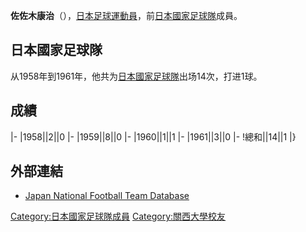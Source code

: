 {{Infobox football biography
|name=佐佐木康治
|image=
|fullname=佐佐木康治
|birth_date={{Birth date and age|1936|1|30}}
|cityofbirth=
|countryofbirth=[[日本|日本]]
|height=
|position=[[前鋒_(足球)|前鋒]]
|currentclub=
|years=
|clubs=
|caps(goals)=
|nationalyears=1958-1961
|nationalteam=[[日本國家足球隊|日本]]
|nationalcaps(goals)=14 (1)
}}
'''佐佐木康治'''（{{Bd|1936年|1月30日||}}），[[日本|日本]][[足球|足球]][[運動員|運動員]]，前[[日本國家足球隊|日本國家足球隊]]成員。

==日本國家足球隊==
从1958年到1961年，他共为[[日本國家足球隊|日本國家足球隊]]出场14次，打进1球。

==成績==
{{Football player national team statistics|JPN}}
|-
|1958||2||0
|-
|1959||8||0
|-
|1960||1||1
|-
|1961||3||0
|-
!總和||14||1
|}

==外部連結==
{{Reflist}}
*[https://web.archive.org/web/20160319071801/http://www.japannationalfootballteam.com/en/players/sasaki_koji.html Japan National Football Team Database]

{{Japan-sport-bio-stub}}
{{Soccer-player-stub}}
[[Category:日本國家足球隊成員|Category:日本國家足球隊成員]]
[[Category:關西大學校友|Category:關西大學校友]]